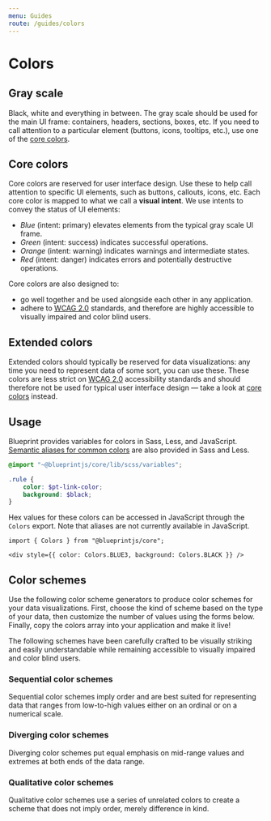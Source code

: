 ```yaml
---
menu: Guides
route: /guides/colors
---
```



# Colors

## Gray scale

Black, white and everything in between. The gray scale should be used for
the main UI frame: containers, headers, sections, boxes, etc.
If you need to call attention to a particular element (buttons, icons, tooltips, etc.),
use one of the [core colors](#core/colors.core-colors).

<BlackWhitePalette />
<GrayscalePalette />

## Core colors

Core colors are reserved for user interface design. Use these to help call
attention to specific UI elements, such as buttons, callouts, icons, etc.
Each core color is mapped to what we call a __visual intent__. We use intents
to convey the status of UI elements:

- _Blue_ (intent: primary) elevates elements from the typical gray scale UI frame.
- _Green_ (intent: success) indicates successful operations.
- _Orange_ (intent: warning) indicates warnings and intermediate states.
- _Red_ (intent: danger) indicates errors and potentially destructive operations.

Core colors are also designed to:

- go well together and be used alongside each other in any application.
- adhere to [WCAG 2.0](https://www.w3.org/TR/WCAG20/) standards, and therefore are
highly accessible to visually impaired and color blind users.

<CoreColorsPalette />

## Extended colors

Extended colors should typically be reserved for data visualizations: any time
you need to represent data of some sort, you can use these.
These colors are less strict on [WCAG 2.0](https://www.w3.org/TR/WCAG20/)
accessibility standards and should therefore not be used for typical user
interface design — take a look at [core colors](#colors.core-colors) instead.

<ExtendedColorsPalette />

## Usage

Blueprint provides variables for colors in Sass, Less, and JavaScript.
[Semantic aliases for common colors](#core/variables.color-aliases) are also provided in Sass and Less.

```css.scss
@import "~@blueprintjs/core/lib/scss/variables";

.rule {
    color: $pt-link-color;
    background: $black;
}
```

Hex values for these colors can be accessed in JavaScript through the `Colors` export.
Note that aliases are not currently available in JavaScript.

```tsx
import { Colors } from "@blueprintjs/core";

<div style={{ color: Colors.BLUE3, background: Colors.BLACK }} />
```

## Color schemes

Use the following color scheme generators to produce color schemes for your data visualizations.
First, choose the kind of scheme based on the type of your data, then customize the number of values
using the forms below. Finally, copy the colors array into your application and make it live!

The following schemes have been carefully crafted to be visually striking and easily understandable
while remaining accessible to visually impaired and color blind users.

### Sequential color schemes

Sequential color schemes imply order and are best suited for representing data that
ranges from low-to-high values either on an ordinal or on a numerical scale.

<SequentialSchemePalette />

### Diverging color schemes

Diverging color schemes put equal emphasis on mid-range values and extremes
at both ends of the data range.

<DivergingSchemePalette />

### Qualitative color schemes

Qualitative color schemes use a series of unrelated colors to create a
scheme that does not imply order, merely difference in kind.

<QualitativeSchemePalette />

